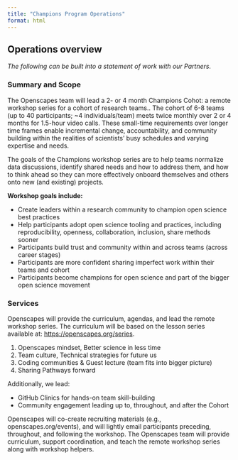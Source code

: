 ```yaml
---
title: "Champions Program Operations"
format: html
---
```


## Operations overview
*The following can be built into a statement of work with our Partners.* 

### Summary and Scope

The Openscapes team will lead a 2- or 4 month Champions Cohot: a remote workshop series for a cohort of research teams.. The cohort of 6-8 teams (up to 40 participants; ~4 individuals/team) meets twice monthly over 2 or 4 months for 1.5-hour video calls. These small-time requirements over longer time frames enable incremental change, accountability, and community building within the realities of scientists’ busy schedules and varying expertise and needs.

The goals of the Champions workshop series are to help teams normalize data discussions, identify shared needs and how to address them, and how to think ahead so they can more effectively onboard themselves and others onto new (and existing) projects.

**Workshop goals include:**

- Create leaders within a research community to champion open science best practices 
- Help participants adopt open science tooling and practices, including reproducibility, openness, collaboration, inclusion, share methods sooner 
- Participants build trust and community within and across teams (across career stages)
- Participants are more confident sharing imperfect work within their teams and cohort
- Participants become champions for open science and part of the bigger open science movement

### Services

Openscapes will provide the curriculum, agendas, and lead the remote workshop series. The curriculum will be based on the lesson series available at: <https://openscapes.org/series>. 

1. Openscapes mindset, Better science in less time
1. Team culture, Technical strategies for future us
1. Coding communities & Guest lecture (team fits into bigger picture)
1. Sharing Pathways forward

Additionally, we lead: 

- GitHub Clinics for hands-on team skill-building
- Community engagement leading up to, throughout, and after the Cohort
 
Openscapes will co-create recruiting materials (e.g., openscapes.org/events), and will lightly email participants preceding, throughout, and following the workshop. The Openscapes team will provide curriculum, support coordination, and teach the remote workshop series along with workshop helpers.

